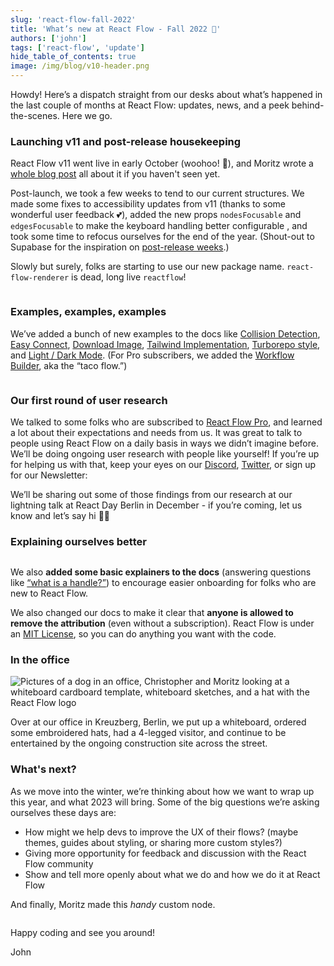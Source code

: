 ```yaml
---
slug: 'react-flow-fall-2022'
title: 'What’s new at React Flow - Fall 2022 🍂'
authors: ['john']
tags: ['react-flow', 'update']
hide_table_of_contents: true
image: /img/blog/v10-header.png
---
```




Howdy! Here’s a dispatch straight from our desks about what’s happened in the last couple of months at React Flow: updates, news, and a peek behind-the-scenes. Here we go.

<!--truncate-->

### Launching v11 and post-release housekeeping

React Flow v11 went live in early October (woohoo! 🎉), and Moritz wrote a [whole blog post](https://reactflow.dev/blog/react-flow-v11/) all about it if you haven't seen yet.

Post-launch, we took a few weeks to tend to our current structures. We made some fixes to accessibility updates from v11 (thanks to some wonderful user feedback 💕), added the new props `nodesFocusable` and `edgesFocusable` to make the keyboard handling better configurable , and took some time to refocus ourselves for the end of the year. (Shout-out to Supabase for the inspiration on [post-release weeks](https://github.com/supabase/supabase/releases/tag/0.22.09).)

Slowly but surely, folks are starting to use our new package name. `react-flow-renderer` is dead, long live `reactflow`!

[<Image img="/img/blog/fall-2022/package-stats.png" />](https://npmtrends.com/react-flow-renderer-vs-reactflow)

### Examples, examples, examples

We’ve added a bunch of new examples to the docs like [Collision Detection](https://reactflow.dev/docs/examples/interaction/collision-detection/), [Easy Connect](https://reactflow.dev/docs/examples/nodes/easy-connect/), [Download Image](https://reactflow.dev/docs/examples/misc/download-image/), [Tailwind Implementation](https://reactflow.dev/docs/examples/styling/tailwind/), [Turborepo style](https://reactflow.dev/docs/examples/styling/turbo-flow/), and [Light / Dark Mode](https://reactflow.dev/docs/examples/styling/styled-components/). (For Pro subscribers, we added the [Workflow Builder](https://pro.reactflow.dev/examples/workflow-builder), aka the “taco flow.”)

<Image img="/img/blog/fall-2022/examples-fallblog.gif" />

### Our first round of user research

We talked to some folks who are subscribed to [React Flow Pro](https://pro.reactflow.dev/), and learned a lot about their expectations and needs from us. It was great to talk to people using React Flow on a daily basis in ways we didn’t imagine before. We’ll be doing ongoing user research with people like yourself! If you’re up for helping us with that, keep your eyes on our [Discord](https://discord.gg/RVmnytFmGW), [Twitter](https://twitter.com/reactflowdev), or sign up for our Newsletter:

<NewsletterSignup mb={8} />

We’ll be sharing out some of those findings from our research at our lightning talk at React Day Berlin in December - if you’re coming, let us know and let’s say hi 👋🏻

### Explaining ourselves better

<Image img="/img/blog/fall-2022/handles-definition.png" />

We also **added some basic explainers to the docs** (answering questions like [“what is a handle?”](https://reactflow.dev/docs/overview/terms-and-definitions/#handles)) to encourage easier onboarding for folks who are new to React Flow.

We also changed our docs to make it clear that **anyone is allowed to remove the attribution** (even without a subscription). React Flow is under an [MIT License](https://github.com/wbkd/react-flow/blob/main/LICENSE), so you can do anything you want with the code.

### In the office

<Image
  img="/img/blog/fall-2022/office-fall.jpeg"
  alt="Pictures of a dog in an office, Christopher and Moritz looking at a whiteboard cardboard template, whiteboard sketches, and a hat with the React Flow logo "
/>

Over at our office in Kreuzberg, Berlin, we put up a whiteboard, ordered some embroidered hats, had a 4-legged visitor, and continue to be entertained by the ongoing construction site across the street.

### What's next?

As we move into the winter, we’re thinking about how we want to wrap up this year, and what 2023 will bring. Some of the big questions we’re asking ourselves these days are:

- How might we help devs to improve the UX of their flows? (maybe themes, guides about styling, or sharing more custom styles?)
- Giving more opportunity for feedback and discussion with the React Flow community
- Show and tell more openly about what we do and how we do it at React Flow

And finally, Moritz made this _handy_ custom node.

<Image img="/img/blog/fall-2022/nicetomeetyou.gif" />

Happy coding and see you around!

John
